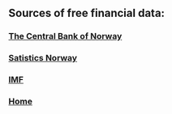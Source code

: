 
<Head>
  <title>My Blog</title>
</Head>

## Sources of free financial data:

### [The Central Bank of Norway](https://www.norges-bank.no/en/topics/Statistics/open-data/)

### [Satistics Norway](https://www.ssb.no/en/api)

### [IMF](https://datahelp.imf.org/knowledgebase/articles/667681-json-restful-web-service)

### [Home](.)
